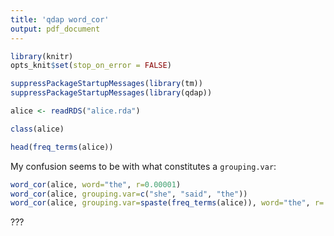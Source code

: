 ```yaml
---
title: 'qdap word_cor'
output: pdf_document
---
```


```r
library(knitr)
opts_knit$set(stop_on_error = FALSE)
```

```r
suppressPackageStartupMessages(library(tm))
suppressPackageStartupMessages(library(qdap))

alice <- readRDS("alice.rda")

class(alice)

head(freq_terms(alice))
```

My confusion seems to be with what constitutes a `grouping.var`:

```r
word_cor(alice, word="the", r=0.00001)
word_cor(alice, grouping.var=c("she", "said", "the"))
word_cor(alice, grouping.var=spaste(freq_terms(alice)), word="the", r=.00001)
```

???
